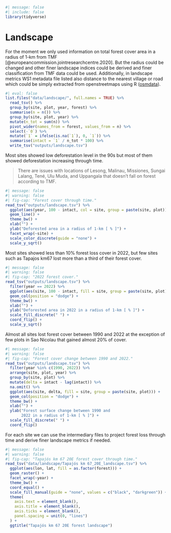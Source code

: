 ```r
#| message: false
#| include: false
library(tidyverse)
```

# Landscape {.unnumbered}

For the moment we only used information on total forest cover area in a radius of 1-km from TMF [@europeancommission.jointresearchcentre.2020]. But the radius could be changed and other finer landscape indices could be derived and finer classification from TMF data could be used. Additionally, in landscape metrics WS1 metadata file listed also distance to the nearest village or road which could be simply extracted from openstreetmaps using R ([osmdata](#%7C%20message:%20false%20#%7C%20warning:%20false%20#%7C%20fig-cap: "Tapajós km 67 20E forest cover through time.")).

```r
#| eval: false
list.files("data/landscape/", full.names = TRUE) %>%
  read_tsv() %>%
  group_by(site, plot, year, forest) %>%
  summarise(n = n()) %>%
  group_by(site, plot, year) %>%
  mutate(n_tot = sum(n)) %>%
  pivot_wider(names_from = forest, values_from = n) %>%
  select(-`0`) %>%
  mutate(`1` = ifelse(is.na(`1`), 0, `1`)) %>%
  summarise(intact = `1` / n_tot * 100) %>%
  write_tsv("outputs/landscape.tsv")
```

Most sites showed low deforestation level in the 90s but most of them showed deforestation increasing through time.

> There are issues with locations of Lesong, Malinau, Missiones, Sungai Lalang, Tené, Ulu Muda, and Uppangala that doesn't fall on forest according to TMF.

```r
#| message: false
#| warning: false
#| fig-cap: "Forest cover through time."
read_tsv("outputs/landscape.tsv") %>%
  ggplot(aes(year, 100 - intact, col = site, group = paste(site, plot))) +
  geom_line() +
  theme_bw() +
  xlab("") +
  ylab("Deforested area in a radius of 1-km [ % ]") +
  facet_wrap(~site) +
  scale_color_discrete(guide = "none") +
  scale_y_sqrt()
```

Most sites showed less than 10% forest loss cover in 2022, but few sites such as Tapajos km67 lost more than a third of their forest cover.

```r
#| message: false
#| warning: false
#| fig-cap: "2022 forest cover."
read_tsv("outputs/landscape.tsv") %>%
  filter(year == 2022) %>%
  ggplot(aes(site, 100 - intact, fill = site, group = paste(site, plot))) +
  geom_col(position = "dodge") +
  theme_bw() +
  xlab("") +
  ylab("Deforested area in 2022 in a radius of 1-km [ % ]") +
  scale_fill_discrete(" ") +
  coord_flip() +
  scale_y_sqrt()
```

Almost all sites lost forest cover between 1990 and 2022 at the exception of few plots in Sao Nicolau that gained almost 20% of cover.

```r
#| message: false
#| warning: false
#| fig-cap: "Forest cover change between 1990 and 2022."
read_tsv("outputs/landscape.tsv") %>%
  filter(year %in% c(1990, 2022)) %>%
  arrange(site, plot, year) %>%
  group_by(site, plot) %>%
  mutate(delta = intact - lag(intact)) %>%
  na.omit() %>%
  ggplot(aes(site, delta, fill = site, group = paste(site, plot))) +
  geom_col(position = "dodge") +
  theme_bw() +
  xlab("") +
  ylab("Forest surface change between 1990 and 
       2022 in a radius of 1-km [ % ]") +
  scale_fill_discrete(" ") +
  coord_flip()
```

For each site we can use the intermediary files to project forest loss through time and derive finer landscape metrics if needed.

```r
#| message: false
#| warning: false
#| fig-cap: "Tapajós km 67 20E forest cover through time."
read_tsv("data/landscape/Tapajós km 67_20E_landscape.tsv") %>%
  ggplot(aes(lon, lat, fill = as.factor(forest))) +
  geom_raster() +
  facet_wrap(~year) +
  theme_bw() +
  coord_equal() +
  scale_fill_manual(guide = "none", values = c("black", "darkgreen")) +
  theme(
    axis.text = element_blank(),
    axis.title = element_blank(),
    axis.ticks = element_blank(),
    panel.spacing = unit(0, "lines")
  ) +
  ggtitle("Tapajós km 67 20E forest landscape")
```
